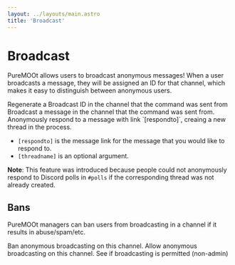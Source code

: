 ```yaml
---
layout: ../layouts/main.astro
title: 'Broadcast'
---
```



# Broadcast

PureMOOt allows users to broadcast anonymous messages! When a user broadcasts a
message, they will be assigned an ID for that channel, which makes it easy to
distinguish between anonymous users.

<Command name="/regenerate">
Regenerate a Broadcast ID in the channel that the command was sent from
</Command>

<Command name="/broadcast [message]">
Broadcast a message in the channel that the command was sent from.
</Command>

<Command name="/broadcast [message] [respondto] [threadname]">
Anonymously respond to a message with link `[respondto]`, creaing a new thread in the process.

- `[respondto]` is the message link for the message that you would like to respond to.
- `[threadname]` is an optional argument.

**Note**: This feature was introduced because people could not anonymously respond to
Discord polls in `#polls` if the corresponding thread was not already created.
</Command>


## Bans

PureMOOt managers can ban users from broadcasting in a
channel if it results in abuse/spam/etc.

<Command name="/pmmanager bban" admin={true}>
Ban anonymous broadcasting on this channel.
</Command>
<Command name="/pmmanager ballow" admin={true}>
Allow anonymous broadcasting on this channel.
</Command>
<Command name="/pmmanager bpermitted">
See if broadcasting is permitted (non-admin)
</Command>
